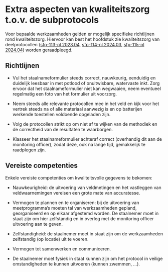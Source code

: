 # Extra aspecten van kwaliteitszorg t.o.v. de subprotocols

Voor bepaalde werkzaamheden gelden er mogelijk specifieke richtlijnen rond kwaliteitszorg.
Hiervoor kan best het hoofdstuk zie kwaliteitszorg van deelprotocollen ([sfp-113-nl 2023.04](../2023.04/index.html), [sfp-114-nl 2024.03](../2024.03/index.html), [sfp-115-nl 2024.04](../2024.04/index.html)) worden geraadpleegd.

## Richtlijnen

-   Vul het staalnameformulier steeds correct, nauwkeurig, eenduidig en duidelijk leesbaar in met potlood of onuitwisbare, watervaste inkt.
    Zorg ervoor dat het staalnameformulier niet kan wegwaaien, neem eventueel regelmatig een foto van het formulier uit voorzorg.

-   Neem steeds alle relevante protocollen mee in het veld en kijk voor het vertrek steeds na of alle materiaal aanwezig is en op batterijen werkende toestellen voldoende opgeladen zijn.

-   Volg de protocollen strikt op om niet af te wijken van de methodiek en de correctheid van de resultaten te waarborgen.

-   Klasseer het staalnameformulier achteraf correct (overhandig dit aan de monitoring officer), zodat deze, ook na lange tijd, gemakkelijk te raadplegen zijn.

## Vereiste competenties

Enkele vereiste competenties om kwaliteitsvolle gegevens te bekomen:

-   Nauwkeurigheid: de uitvoering van veldmetingen en het vastleggen van veldwaarnemingen vereisen een grote mate van accuratesse.

-   Vermogen te plannen en te organiseren: bij de uitvoering van meetprogramma’s moeten tal van werkzaamheden gepland, georganiseerd en op elkaar afgestemd worden.
    De staalnemer moet in staat zijn om hier zelfstandig en in overleg met de monitoring officer uitvoering aan te geven.

-   Zelfstandigheid: de staalnemer moet in staat zijn om de werkzaamheden zelfstandig (op locatie) uit te voeren.

-   Vermogen tot samenwerken en communiceren.

-   De staalnemer moet fysiek in staat kunnen zijn om het protocol in veilige omstandigheden te kunnen uitvoeren (kunnen zwemmen, …).
